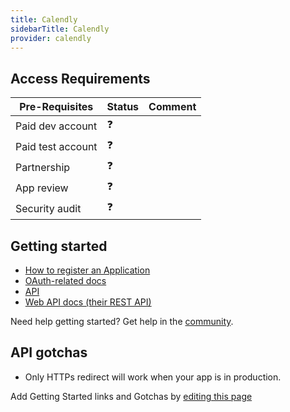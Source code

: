 ```yaml
---
title: Calendly
sidebarTitle: Calendly
provider: calendly
---
```



<Overview />
<PreBuiltTooling provider={providers[pageMetadata.provider]} />
<PreBuiltUseCases />

## Access Requirements
| Pre-Requisites | Status | Comment|
| - | - | - |
| Paid dev account | ❓ |  |
| Paid test account | ❓ |  |
| Partnership | ❓ | |
| App review | ❓ |  |
| Security audit | ❓ | |



## Getting started

-   [How to register an Application](https://developer.calendly.com/create-a-developer-account)
-   [OAuth-related docs](https://developer.calendly.com/api-docs/3cefb59b832eb-calendly-o-auth-2-0m)
-   [API](https://developer.calendly.com/getting-started)
-   [Web API docs (their REST API)](https://developer.calendly.com/api-docs)

<Tip>Need help getting started? Get help in the [community](https://nango.dev/slack).</Tip>

## API gotchas

-   Only HTTPs redirect will work when your app is in production.

<Note>Add Getting Started links and Gotchas by [editing this page](https://github.com/nangohq/nango/tree/master/docs-v2/integrations/all/calendly.mdx)</Note>

